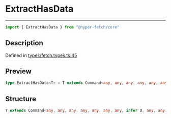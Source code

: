 

# ExtractHasData

<div class="api-docs__separator" data-reactroot="">

---

</div><div class="api-docs__import" data-reactroot="">

```ts
import { ExtractHasData } from "@hyper-fetch/core"
```

</div><div class="api-docs__section">

## Description

</div><div class="api-docs__description"><span class="api-docs__do-not-parse">



</span></div><p class="api-docs__definition">

Defined in [types/fetch.types.ts:45](https://github.com/BetterTyped/hyper-fetch/blob/993719ed/packages/core/src/types/fetch.types.ts#L45)

</p><div class="api-docs__section">

## Preview

</div><div class="api-docs__preview type single">

```ts
type ExtractHasData<T> = T extends Command<any, any, any, any, any, any, any, infer  D, any, any, any> ? D : never;
```

</div><div class="api-docs__section">

## Structure

</div><div class="api-docs__returns">

```ts
T extends Command<any, any, any, any, any, any, any, infer D, any, any, any> ? D : never
```

</div>